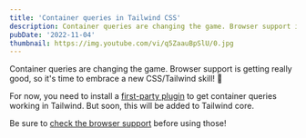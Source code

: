 ```yaml
---
title: 'Container queries in Tailwind CSS'
description: Container queries are changing the game. Browser support is getting really good, so it’s time to embrace a new CSS/Tailwind skill!
pubDate: '2022-11-04'
thumbnail: https://img.youtube.com/vi/q5ZaauBpSlU/0.jpg
---
```


<IntroText>

Container queries are changing the game. Browser support is getting really good, so it's time to embrace a new CSS/Tailwind skill! 💅

</IntroText>

For now, you need to install a [first-party plugin](https://github.com/tailwindlabs/tailwindcss-container-queries) to get container queries working in Tailwind. But soon, this will be added to Tailwind core.

Be sure to [check the browser support](https://caniuse.com/css-container-queries) before using those!

<YouTubeVideo id="q5ZaauBpSlU" />

